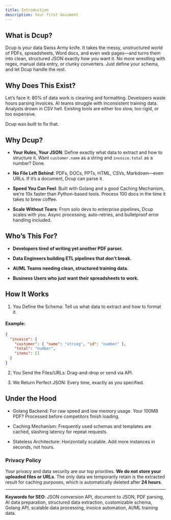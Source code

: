 ```yaml
---
title: Introduction
description: Your first document
---
```

## What is Dcup?
Dcup is your data Swiss Army knife. It takes the messy, unstructured world of PDFs, spreadsheets, Word docs, and even web pages—and turns them into clean, structured JSON exactly how you want it. No more wrestling with regex, manual data entry, or clunky converters. Just define your schema, and let Dcup handle the rest.

## Why Does This Exist?
Let’s face it: 80% of data work is cleaning and formatting. Developers waste hours parsing invoices. AI teams struggle with inconsistent training data. Analysts drown in CSV hell. Existing tools are either too slow, too rigid, or too expensive.

Dcup was built to fix that.

## Why Dcup?
- **Your Rules, Your JSON**: Define exactly what data to extract and how to structure it. Want `customer.name` as a string and `invoice.total` as a number? Done.

- **No File Left Behind**: PDFs, DOCs, PPTs, HTML, CSVs, Markdown—even URLs. If it’s a document, Dcup can parse it.

- **Speed You Can Feel**: Built with Golang and a good Caching Mechanism, we’re 10x faster than Python-based tools. Process 100 docs in the time it takes to brew coffee.

- **Scale Without Tears**: From solo devs to enterprise pipelines, Dcup scales with you. Async processing, auto-retries, and bulletproof error handling included.

## Who’s This For?
- **Developers tired of writing yet another PDF parser.**

- **Data Engineers building ETL pipelines that don’t break.**

- **AI/ML Teams needing clean, structured training data.**

- **Business Users who just want their spreadsheets to work.**

## How It Works
1. You Define the Schema: Tell us what data to extract and how to format it.
#### Example:
```json
{  
  "invoice": {  
    "customer": { "name": "string", "id": "number" },  
    "total": "number",  
    "items": []  
  }  
}
```
2. You Send the Files/URLs: Drag-and-drop or send via API.

3. We Return Perfect JSON: Every time, exactly as you specified.

## Under the Hood
- Golang Backend: For raw speed and low memory usage. Your 100MB PDF? Processed before competitors finish loading.

- Caching Mechanism: Frequently used schemas and templates are cached, slashing latency for repeat requests.

- Stateless Architecture: Horizontally scalable. Add more instances in seconds, not hours.

### Privacy Policy
Your privacy and data security are our top priorities. **We do not store your uploaded files or URLs**. The only data we temporarily retain is the extracted result for caching purposes, which is automatically deleted after **24 hours**.
___

**Keywords for SEO**: JSON conversion API, document to JSON, PDF parsing, AI data preparation, structured data extraction, customizable schema, Golang API, scalable data processing, invoice automation, AI/ML training data.
